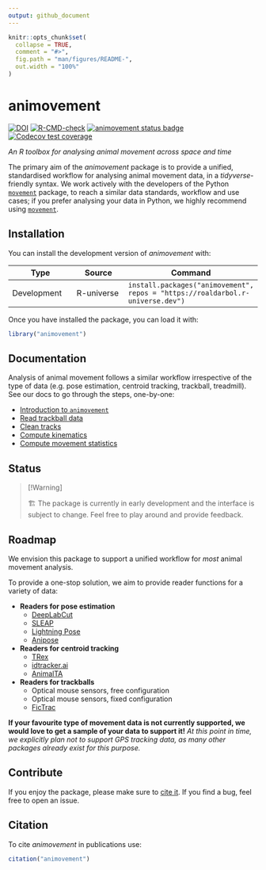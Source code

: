 ```yaml
---
output: github_document
---
```


<!-- README.md is generated from README.Rmd. Please edit that file -->

```r
knitr::opts_chunk$set(
  collapse = TRUE,
  comment = "#>",
  fig.path = "man/figures/README-",
  out.width = "100%"
)
```


# animovement
<!-- badges: start -->
[![DOI](https://zenodo.org/badge/773406370.svg)](https://zenodo.org/doi/10.5281/zenodo.13235277)
[![R-CMD-check](https://github.com/roaldarbol/animovement/actions/workflows/R-CMD-check.yaml/badge.svg)](https://github.com/roaldarbol/animovement/actions/workflows/R-CMD-check.yaml)
[![animovement status
badge](https://roaldarbol.r-universe.dev/badges/animovement)](https://roaldarbol.r-universe.dev)
[![Codecov test coverage](https://codecov.io/gh/roaldarbol/animovement/graph/badge.svg)](https://app.codecov.io/gh/roaldarbol/animovement)
<!-- badges: end -->

*An R toolbox for analysing animal movement across space and time*

The primary aim of the *animovement* package is to provide a unified, standardised workflow for analysing animal movement data, in a *tidyverse*-friendly syntax. We work actively with the developers of the Python [`movement`](https://movement.neuroinformatics.dev/) package, to reach a similar data standards, workflow and use cases; if you prefer analysing your data in Python, we highly recommend using [`movement`](https://movement.neuroinformatics.dev/).

## Installation

You can install the development version of *animovement* with:

Type | Source | Command
---|---|---
Development | R-universe | `install.packages("animovement", repos = "https://roaldarbol.r-universe.dev")`

Once you have installed the package, you can load it with:

```r
library("animovement")
```

## Documentation

Analysis of animal movement follows a similar workflow irrespective of the type of data (e.g. pose estimation, centroid tracking, trackball, treadmill). See our docs to go through the steps, one-by-one:

- [Introduction to `animovement`](https://www.roald-arboel.com/animovement/articles/Introduction-to-animovement.html)
- [Read trackball data](https://www.roald-arboel.com/animovement/articles/Read-trackball.html)
- [Clean tracks](https://www.roald-arboel.com/animovement/articles/Clean-tracks.html)
- [Compute kinematics](https://www.roald-arboel.com/animovement/articles/Compute-kinematics.html)
- [Compute movement statistics](https://www.roald-arboel.com/animovement/articles/Compute-movement-statistics.html)

## Status
> [!Warning]
>
> 🏗️ The package is currently in early development and the interface is subject to change. Feel free to play around and provide feedback.


## Roadmap

We envision this package to support a unified workflow for *most* animal movement analysis. 

To provide a one-stop solution, we aim to provide reader functions for a variety of data:

- **Readers for pose estimation**
  - [DeepLabCut](https://deeplabcut.github.io/DeepLabCut/README.html)
  - [SLEAP](https://sleap.ai/)
  - [Lightning Pose](https://lightning-pose.readthedocs.io/en/latest/)
  - [Anipose](https://anipose.readthedocs.io/en/latest/)
- **Readers for centroid tracking**
  - [TRex](https://trex.run/)
  - [idtracker.ai](https://idtracker.ai/latest/)
  - [AnimalTA](http://vchiara.eu/index.php/animalta)
- **Readers for trackballs**
  - Optical mouse sensors, free configuration
  - Optical mouse sensors, fixed configuration
  - [FicTrac](https://github.com/rjdmoore/fictrac)

**If your favourite type of movement data is not currently supported, we would love to get a sample of your data to support it!** *At this point in time, we explicitly plan not to support GPS tracking data, as many other packages already exist for this purpose.*

## Contribute

If you enjoy the package, please make sure to [cite it](#citation). If you find a bug, feel free to open an issue.

<!-- ## Acknowledgements -->

<!-- *animovement* is all about the data, and we are deeply grateful for all those who have shared data with us to implement and test our code. Thank you! -->

<!-- - [Stan Edwards](): Trackball with optical flow, free. -->
<!-- - [Estelle Moubarak](): Trackball with optical flow, fixed. -->
<!-- - [Maria Cozan](): Treadmill with rotary encoder. -->
<!-- - [Violette Chiara](): AnimalTA -->

## Citation {#citation}

To cite *animovement* in publications use:

```r
citation("animovement")
```
